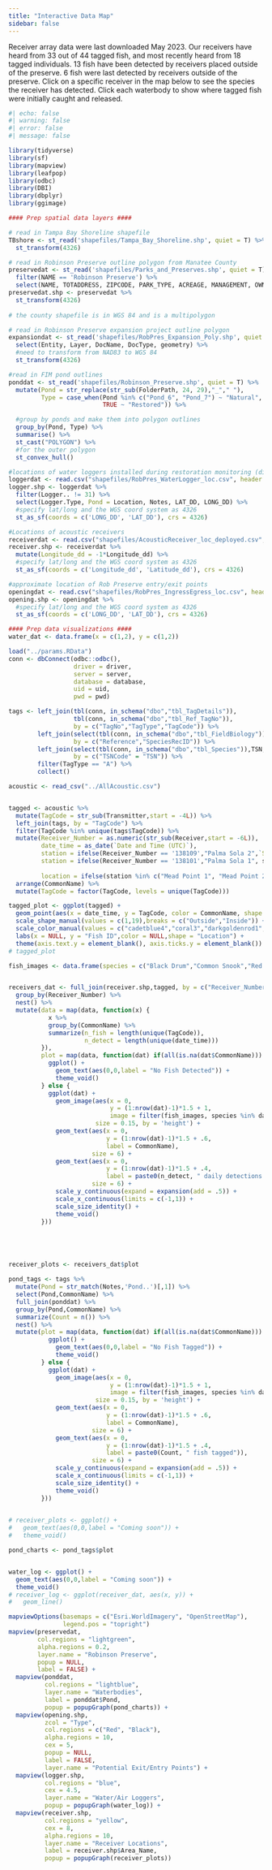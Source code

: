 ```yaml
---
title: "Interactive Data Map"
sidebar: false
---
```


Receiver array data were last downloaded May 2023. Our receivers have heard from 33 out of 44 tagged fish, and most recently heard from 18 tagged individuals. 13 fish have been detected by receivers placed outside of the preserve. 6 fish were last detected by receivers outside of the preserve. Click on a specific receiver in the map below to see the species the receiver has detected. Click each waterbody to show where tagged fish were initially caught and released.

```r
#| echo: false
#| warning: false
#| error: false
#| message: false

library(tidyverse)
library(sf)
library(mapview)
library(leafpop)
library(odbc)
library(DBI)
library(dbplyr)
library(ggimage)

#### Prep spatial data layers ####

# read in Tampa Bay Shoreline shapefile
TBshore <- st_read('shapefiles/Tampa_Bay_Shoreline.shp', quiet = T) %>%
  st_transform(4326)

# read in Robinson Preserve outline polygon from Manatee County
preservedat <- st_read('shapefiles/Parks_and_Preserves.shp', quiet = T) %>%
  filter(NAME == 'Robinson Preserve') %>%
  select(NAME, TOTADDRESS, ZIPCODE, PARK_TYPE, ACREAGE, MANAGEMENT, OWNER_NAME, geometry)
preservedat.shp <- preservedat %>%
  st_transform(4326)
  
# the county shapefile is in WGS 84 and is a multipolygon

# read in Robinson Preserve expansion project outline polygon
expansiondat <- st_read('shapefiles/RobPres_Expansion_Poly.shp', quiet = T) %>%
  select(Entity, Layer, DocName, DocType, geometry) %>%
  #need to transform from NAD83 to WGS 84
  st_transform(4326)

#read in FIM pond outlines
ponddat <- st_read('shapefiles/Robinson_Preserve.shp', quiet = T) %>%
  mutate(Pond = str_replace(str_sub(FolderPath, 24, 29),"_"," "),
         Type = case_when(Pond %in% c("Pond_6", "Pond_7") ~ "Natural",
                          TRUE ~ "Restored")) %>%

  #group by ponds and make them into polygon outlines
  group_by(Pond, Type) %>%
  summarise() %>%
  st_cast("POLYGON") %>%
  #for the outer polygon
  st_convex_hull()

#locations of water loggers installed during restoration monitoring (different grant than acoustics)
loggerdat <- read.csv("shapefiles/RobPres_WaterLogger_loc.csv", header = T, stringsAsFactors = F)
logger.shp <- loggerdat %>%
  filter(Logger.. != 31) %>%
  select(Logger.Type, Pond = Location, Notes, LAT_DD, LONG_DD) %>%
  #specify lat/long and the WGS coord system as 4326
  st_as_sf(coords = c('LONG_DD', 'LAT_DD'), crs = 4326)

#Locations of acoustic receivers
receiverdat <- read.csv("shapefiles/AcousticReceiver_loc_deployed.csv", header = T, stringsAsFactors = F)
receiver.shp <- receiverdat %>%
  mutate(Longitude_dd = -1*Longitude_dd) %>%
  #specify lat/long and the WGS coord system as 4326
  st_as_sf(coords = c('Longitude_dd', 'Latitude_dd'), crs = 4326)

#approximate location of Rob Preserve entry/exit points
openingdat <- read.csv("shapefiles/RobPres_IngressEgress_loc.csv", header = T, stringsAsFactors = F)
opening.shp <- openingdat %>%
  #specify lat/long and the WGS coord system as 4326
  st_as_sf(coords = c('LONG_DD', 'LAT_DD'), crs = 4326)

#### Prep data visualizations ####
water_dat <- data.frame(x = c(1,2), y = c(1,2))

load("../params.RData")
conn <- dbConnect(odbc::odbc(),
                  driver = driver,
                  server = server,
                  database = database,
                  uid = uid,
                  pwd = pwd)

tags <- left_join(tbl(conn, in_schema("dbo","tbl_TagDetails")),
                  tbl(conn, in_schema("dbo","tbl_Ref_TagNo")),
                  by = c("TagNo","TagType","TagCode")) %>%
        left_join(select(tbl(conn, in_schema("dbo","tbl_FieldBiology")),Reference,SpeciesRecID,TSNCode),
                  by = c("Reference","SpeciesRecID")) %>%
        left_join(select(tbl(conn, in_schema("dbo","tbl_Species")),TSN,Scientificname,CommonName),
                  by = c("TSNCode" = "TSN")) %>%
        filter(TagType == "A") %>%
        collect()

acoustic <- read_csv("../AllAcoustic.csv")


tagged <- acoustic %>%
  mutate(TagCode = str_sub(Transmitter,start = -4L)) %>%
  left_join(tags, by = "TagCode") %>%
  filter(TagCode %in% unique(tags$TagCode)) %>%
  mutate(Receiver_Number = as.numeric(str_sub(Receiver,start = -6L)),
         date_time = as_date(`Date and Time (UTC)`),
         station = ifelse(Receiver_Number == '138109',"Palma Sola 2",`Station Name`),
         station = ifelse(Receiver_Number == '138101',"Palma Sola 1", station),
         
         location = ifelse(station %in% c("Mead Point 1", "Mead Point 2", "Mead Point 3", "Perico Bayou","Palma Sola 1", "Palma Sola 2"), "Outside","Inside")) %>%
  arrange(CommonName) %>%
  mutate(TagCode = factor(TagCode, levels = unique(TagCode)))

tagged_plot <- ggplot(tagged) +
  geom_point(aes(x = date_time, y = TagCode, color = CommonName, shape = location)) +
  scale_shape_manual(values = c(1,19),breaks = c("Outside","Inside")) +
  scale_color_manual(values = c("cadetblue4","coral3","darkgoldenrod1", 'gray40'), breaks = c("Tarpon","Red Drum", "Common Snook", 'Black Drum')) +
  labs(x = NULL, y = "Fish ID",color = NULL,shape = "Location") +
  theme(axis.text.y = element_blank(), axis.ticks.y = element_blank())
# tagged_plot

fish_images <- data.frame(species = c("Black Drum","Common Snook","Red Drum","Tarpon"),img = c("../FishImages/Black Drum.png","../FishImages/Snook.png","../FishImages/Red Drum.png","../FishImages/Tarpon.png"))


receivers_dat <- full_join(receiver.shp,tagged, by = c("Receiver_Number")) %>%
  group_by(Receiver_Number) %>%
  nest() %>%
  mutate(data = map(data, function(x) {
           x %>%
           group_by(CommonName) %>%
           summarize(n_fish = length(unique(TagCode)),
                     n_detect = length(unique(date_time)))
         }),
         plot = map(data, function(dat) if(all(is.na(dat$CommonName))) {
           ggplot() +
             geom_text(aes(0,0,label = "No Fish Detected")) +
             theme_void()
         } else {
           ggplot(dat) +
             geom_image(aes(x = 0, 
                            y = (1:nrow(dat)-1)*1.5 + 1, 
                            image = filter(fish_images, species %in% dat$CommonName)$img),
                        size = 0.15, by = 'height') +
             geom_text(aes(x = 0, 
                           y = (1:nrow(dat)-1)*1.5 + .6, 
                           label = CommonName), 
                       size = 6) +
             geom_text(aes(x = 0, 
                           y = (1:nrow(dat)-1)*1.5 + .4, 
                           label = paste0(n_detect, " daily detections from ",n_fish, " fish")),
                       size = 6) +
             scale_y_continuous(expand = expansion(add = .5)) +
             scale_x_continuous(limits = c(-1,1)) +
             scale_size_identity() +
             theme_void()
         }))





receiver_plots <- receivers_dat$plot

pond_tags <- tags %>%
  mutate(Pond = str_match(Notes,'Pond..')[,1]) %>%
  select(Pond,CommonName) %>%
  full_join(ponddat) %>%
  group_by(Pond,CommonName) %>%
  summarize(Count = n()) %>%
  nest() %>%
  mutate(plot = map(data, function(dat) if(all(is.na(dat$CommonName))) {
           ggplot() +
             geom_text(aes(0,0,label = "No Fish Tagged")) +
             theme_void()
         } else {
           ggplot(dat) +
             geom_image(aes(x = 0, 
                            y = (1:nrow(dat)-1)*1.5 + 1, 
                            image = filter(fish_images, species %in% dat$CommonName)$img),
                        size = 0.15, by = 'height') +
             geom_text(aes(x = 0, 
                           y = (1:nrow(dat)-1)*1.5 + .6, 
                           label = CommonName), 
                       size = 6) +
             geom_text(aes(x = 0, 
                           y = (1:nrow(dat)-1)*1.5 + .4,
                           label = paste0(Count, " fish tagged")),
                       size = 6) +
             scale_y_continuous(expand = expansion(add = .5)) +
             scale_x_continuous(limits = c(-1,1)) +
             scale_size_identity() +
             theme_void()
         }))
  

# receiver_plots <- ggplot() +
#   geom_text(aes(0,0,label = "Coming soon")) +
#   theme_void()

pond_charts <- pond_tags$plot


water_log <- ggplot() +
  geom_text(aes(0,0,label = "Coming soon")) +
  theme_void()
# receiver_log <- ggplot(receiver_dat, aes(x, y)) +
#   geom_line()

mapviewOptions(basemaps = c("Esri.WorldImagery", "OpenStreetMap"),
               legend.pos = "topright")
mapview(preservedat, 
        col.regions = "lightgreen", 
        alpha.regions = 0.2, 
        layer.name = "Robinson Preserve",
        popup = NULL,
        label = FALSE) +
  mapview(ponddat, 
          col.regions = "lightblue", 
          layer.name = "Waterbodies",
          label = ponddat$Pond,
          popup = popupGraph(pond_charts)) +
  mapview(opening.shp, 
          zcol = "Type", 
          col.regions = c("Red", "Black"),
          alpha.regions = 10, 
          cex = 5, 
          popup = NULL,
          label = FALSE,
          layer.name = "Potential Exit/Entry Points") +
  mapview(logger.shp, 
          col.regions = "blue", 
          cex = 4.5, 
          layer.name = "Water/Air Loggers", 
          popup = popupGraph(water_log)) +
  mapview(receiver.shp, 
          col.regions = "yellow", 
          cex = 8, 
          alpha.regions = 10, 
          layer.name = "Receiver Locations",
          label = receiver.shp$Area_Name,
          popup = popupGraph(receiver_plots))
```
